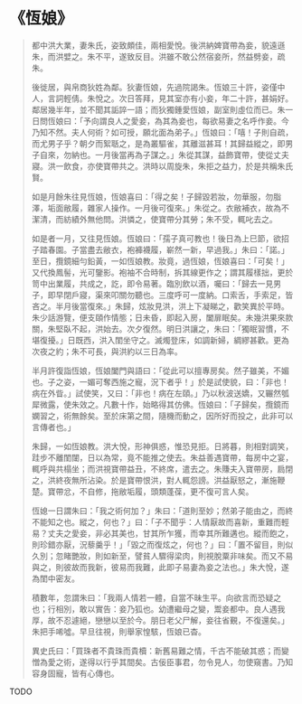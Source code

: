 # 《恆娘》

> 都中洪大業，妻朱氏，姿致頗佳，兩相愛悅。後洪納婢寶帶為妾，貌遠遜朱，而洪嬖之。朱不平，遂致反目。洪雖不敢公然宿妾所，然益劈妾，疏朱。
>
> 後徙居，與帛商狄姓為鄰。狄妻恆娘，先過院謁朱。恆娘三十許，姿僅中人，言詞輕倩。朱悅之。次日答拜，見其室亦有小妾，年二十許，甚娟好。鄰居幾半年，並不聞其詬誶一語；而狄獨鍾愛恆娘，副室則虛位而已。朱一日問恆娘曰：「予向謂良人之愛妾，為其為妾也，每欲易妻之名呼作妾。今乃知不然。夫人何術？如可授，願北面為弟子。」恆娘曰：「嘻！子則自疏，而尤男子乎？朝夕而絮聒之，是為叢驅雀，其離滋甚耳！其歸益縱之，即男子自來，勿納也。一月後當再為子謀之。」朱從其謀，益飾寶帶，使從丈夫寢。洪一飲食，亦使寶帶共之。洪時以周旋朱，朱拒之益力，於是共稱朱氏賢。
>
> 如是月餘朱往見恆娘，恆娘喜曰：「得之矣！子歸毀若妝，勿華服，勿脂澤，垢面敝履，雜家人操作。一月後可復來。」朱從之。衣敝補衣，故為不潔清，而紡績外無他問。洪憐之，使寶帶分其勞；朱不受，輒叱去之。
>
> 如是者一月，又往見恆娘。恆娘曰：「孺子真可教也！後日為上巳節，欲招子踏春園。子當盡去敝衣，袍褲襪履，嶄然一新，早過我。」朱曰：「諾。」至日，攬鏡細勻鉛黃，一如恆娘教。妝竟，過恆娘，恆娘喜曰：「可矣！」又代換鳳髻，光可鑒影。袍袖不合時制，拆其線更作之；謂其履樣拙，更於笥中出業履，共成之，訖，即令易著。臨別飲以酒，囑曰：「歸去一見男子，即早閉戶寢，渠來叩關勿聽也。三度呼可一度納。口索舌，手索足，皆吝之。半月後當復來。」朱歸，炫妝見洪，洪上下凝睇之，歡笑異於平時。朱少話游覽，便支頤作情態；日未昏，即起入房，闔扉眠矣。未幾洪果來款關，朱堅臥不起，洪始去。次夕復然。明日洪讓之，朱曰：「獨眠習慣，不堪復擾。」日既西，洪入閨坐守之。滅燭登床，如調新婦，綢繆甚歡。更為次夜之約；朱不可長，與洪約以三日為率。
>
> 半月許復詣恆娘，恆娘闔門與語曰：「從此可以擅專房矣。然子雖美，不媚也。子之姿，一媚可奪西施之寵，況下者乎！」於是試使貌，曰：「非也！病在外眥。」試使笑，又曰：「非也！病在左頤。」乃以秋波送嬌，又囅然瓠犀微露，使朱效之。凡數十作，始略得其仿佛。恆娘曰：「子歸矣，攬鏡而嫻習之，術無餘矣。至於床第之間，隨機而動之，因所好而投之，此非可以言傳者也。」
>
> 朱歸，一如恆娘教。洪大悅，形神俱惑，惟恐見拒。日將暮，則相對調笑，跬步不離閨闥，日以為常，竟不能推之使去。朱益善遇寶帶，每房中之宴，輒呼與共榻坐；而洪視寶帶益丑，不終席，遣去之。朱賺夫入寶帶房，扃閉之，洪終夜無所沾染。於是寶帶恨洪，對人輒怨謗。洪益厭怒之，漸施鞭楚。寶帶忿，不自修，拖敝垢履，頭類蓬葆，更不復可言人矣。
>
> 恆媳一日謂朱曰：「我之術何加？」朱曰：「道則至妙；然弟子能由之，而終不能知之也。縱之，何也？」曰：「子不聞乎：人情厭故而喜新，重難而輕易？丈夫之愛妾，非必其美也，甘其所乍獲，而幸其所難遘也。縱而飽之，則珍錯亦厭，況藜羹乎！」「毀之而復炫之，何也？」曰：「置不留目，則似久別；忽睹艷妝，則如新至，譬貧人驟得梁肉，則視脫粟非味矣。而又不易與之，則彼故而我新，彼易而我難，此即子易妻為妾之法也。」朱大悅，遂為閨中密友。
>
> 積數年，忽謂朱曰：「我兩人情若一體，自當不昧生平。向欲言而恐疑之也；行相別，敢以實告：妾乃狐也。幼遭繼母之變，鬻妾都中。良人遇我厚，故不忍遽絕，戀戀以至於今。朋日老父尸解，妾往省覲，不復還矣。」朱把手唏噓。早旦往視，則舉家惶駭，恆娘已杳。
>
> 異史氏曰：「買珠者不貴珠而貴櫝：新舊易難之情，千古不能破其惑；而變憎為愛之術，遂得以行乎其間矣。古佞臣事君，勿令見人，勿使窺書。乃知容身固寵，皆有心傳也。

TODO
